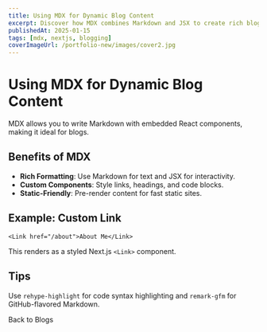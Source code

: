 ```yaml
---
title: Using MDX for Dynamic Blog Content
excerpt: Discover how MDX combines Markdown and JSX to create rich blog posts.
publishedAt: 2025-01-15
tags: [mdx, nextjs, blogging]
coverImageUrl: /portfolio-new/images/cover2.jpg
---
```


# Using MDX for Dynamic Blog Content

MDX allows you to write Markdown with embedded React components, making it ideal for blogs.

## Benefits of MDX

- **Rich Formatting**: Use Markdown for text and JSX for interactivity.
- **Custom Components**: Style links, headings, and code blocks.
- **Static-Friendly**: Pre-render content for fast static sites.

## Example: Custom Link

```mdx
<Link href="/about">About Me</Link>
```

This renders as a styled Next.js `<Link>` component.

## Tips

Use `rehype-highlight` for code syntax highlighting and `remark-gfm` for GitHub-flavored Markdown.

<Link href="/blogs">Back to Blogs</Link>